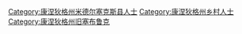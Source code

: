 [[Category:康涅狄格州米德尔塞克斯县人士|Category:康涅狄格州米德尔塞克斯县人士]]
[[Category:康涅狄格州乡村人士|Category:康涅狄格州乡村人士]]
[[Category:康涅狄格州旧塞布鲁克|Category:康涅狄格州旧塞布鲁克]]
